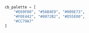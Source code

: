::: {.hidden}

```python
cb_palette = [
    "#E69F00", "#56B4E9", "#009E73",
    "#F0E442", "#0072B2", "#D55E00",
    "#CC79A7"
]
```

:::